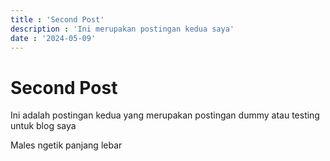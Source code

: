 ```yaml
---
title : 'Second Post'
description : 'Ini merupakan postingan kedua saya'
date : '2024-05-09'
---
```


# Second Post
Ini adalah postingan kedua yang merupakan postingan dummy atau testing untuk blog saya

Males ngetik panjang lebar